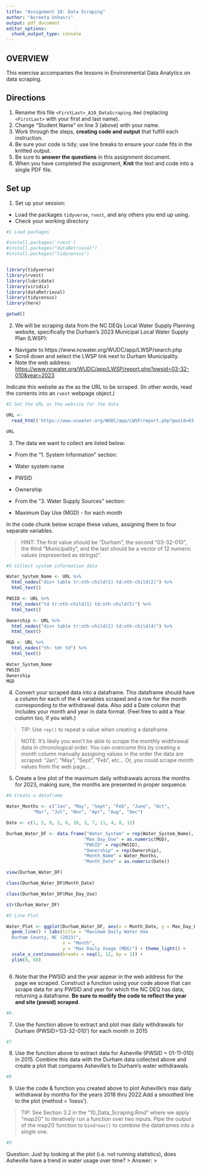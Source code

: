 ```yaml
---
title: "Assignment 10: Data Scraping"
author: "Asreeta Ushasri"
output: pdf_document
editor_options: 
  chunk_output_type: console
---
```


## OVERVIEW

This exercise accompanies the lessons in Environmental Data Analytics on data scraping. 

## Directions
1. Rename this file `<FirstLast>_A10_DataScraping.Rmd` (replacing `<FirstLast>` with your first and last name).
2. Change "Student Name" on line 3 (above) with your name.
3. Work through the steps, **creating code and output** that fulfill each instruction.
4. Be sure your code is tidy; use line breaks to ensure your code fits in the knitted output.
5. Be sure to **answer the questions** in this assignment document.
6. When you have completed the assignment, **Knit** the text and code into a single PDF file.


## Set up 
1. Set up your session:

* Load the packages `tidyverse`, `rvest`, and any others you end up using.
* Check your working directory

```r
#1 Load packages

#install.packages('rvest')
#install.packages("dataRetrieval")
#install.packages("tidycensus")


library(tidyverse)
library(rvest)
library(lubridate)
library(viridis)
library(dataRetrieval)
library(tidycensus)
library(here)

getwd()

```

2. We will be scraping data from the NC DEQs Local Water Supply Planning website, specifically the Durham's 2023 Municipal Local Water Supply Plan (LWSP): 
 * Navigate to https://www.ncwater.org/WUDC/app/LWSP/search.php
 * Scroll down and select the LWSP link next to Durham Municipality. 
 * Note the web address: <https://www.ncwater.org/WUDC/app/LWSP/report.php?pwsid=03-32-010&year=2023>
 
Indicate this website as the as the URL to be scraped. (In other words, read the contents into an `rvest` webpage object.)

```r
#2 Set the URL as the website for the data

URL <-
  read_html('https://www.ncwater.org/WUDC/app/LWSP/report.php?pwsid=03-32-010&year=2023')

URL

```

3. The data we want to collect are listed below:

* From the "1. System Information" section:
 * Water system name
 * PWSID
 * Ownership
 
* From the "3. Water Supply Sources" section:
 * Maximum Day Use (MGD) - for each month

In the code chunk below scrape these values, assigning them to four separate variables.

>HINT: The first value should be "Durham", the second "03-32-010", the third "Municipality", and the last should be a vector of 12 numeric values (represented as strings)".

```r
#3 Collect system information data

Water_System_Name <- URL %>% 
  html_nodes("div+ table tr:nth-child(1) td:nth-child(2)") %>% 
  html_text()

PWSID <- URL %>% 
  html_nodes("td tr:nth-child(1) td:nth-child(5)") %>% 
  html_text()

Ownership <- URL %>% 
  html_nodes("div+ table tr:nth-child(2) td:nth-child(4)") %>% 
  html_text()

MGD <- URL %>% 
  html_nodes("th~ td+ td") %>% 
  html_text()

Water_System_Name
PWSID
Ownership
MGD

```


4. Convert your scraped data into a dataframe. This dataframe should have a column for each of the 4 variables scraped and a row for the month corresponding to the withdrawal data. Also add a Date column that includes your month and year in data format. (Feel free to add a Year column too, if you wish.)

>TIP: Use `rep()` to repeat a value when creating a dataframe.

>NOTE: It's likely you won't be able to scrape the monthly widthrawal data in chronological order. You can overcome this by creating a month column manually assigning values in the order the data are scraped: "Jan", "May", "Sept", "Feb", etc... Or, you could scrape month values from the web page...

5. Create a line plot of the maximum daily withdrawals across the months for 2023, making sure, the months are presented in proper sequence.

```r
#4 Create a dataframe

Water_Months <- c("Jan", "May", "Sept", "Feb", "June", "Oct",
          "Mar", "Jul", "Nov", "Apr", "Aug", "Dec")

Date <- c(1, 5, 9, 2, 6, 10, 3, 7, 11, 4, 8, 12)

Durham_Water_DF <- data.frame("Water_System" = rep(Water_System_Name),
                             "Max_Day_Use" = as.numeric(MGD),
                             "PWSID" = rep(PWSID),
                             "Ownership" = rep(Ownership),
                             "Month_Name" = Water_Months,
                             "Month_Date" = as.numeric(Date))

view(Durham_Water_DF)

class(Durham_Water_DF$Month_Date)

class(Durham_Water_DF$Max_Day_Use)

str(Durham_Water_DF)

#5 Line Plot

Water_Plot <- ggplot(Durham_Water_DF, aes(x = Month_Date, y = Max_Day_Use)) +
  geom_line() + labs(title = "Maximum Daily Water Use
  Durham County, NC (2023)",
                     x = "Month",
                     y = "Max Daily Usage (MDG)") + theme_light() +
  scale_x_continuous(breaks = seq(1, 12, by = 1)) +
  ylim(0, 60)



```

6. Note that the PWSID and the year appear in the web address for the page we scraped. Construct a function using your code above that can scrape data for any PWSID and year for which the NC DEQ has data, returning a dataframe.
**Be sure to modify the code to reflect the year and site (pwsid) scraped**.

```r
#6. 


```

7. Use the function above to extract and plot max daily withdrawals for Durham (PWSID='03-32-010') for each month in 2015

```r
#7 


```

8. Use the function above to extract data for Asheville (PWSID = 01-11-010) in 2015. Combine this data with the Durham data collected above and create a plot that compares Asheville's to Durham's water withdrawals.

```r
#8 


```


9. Use the code & function you created above to plot Asheville's max daily withdrawal by months for the years 2018 thru 2022.Add a smoothed line to the plot (method = 'loess').

> TIP: See Section 3.2 in the "10_Data_Scraping.Rmd" where we apply "map2()" to iteratively run a function over two inputs. Pipe the output of the map2() function to `bindrows()` to combine the dataframes into a single one. 

```r
#9 


```

Question: Just by looking at the plot (i.e. not running statistics), does Asheville have a trend in water usage over time?
> Answer:
>
